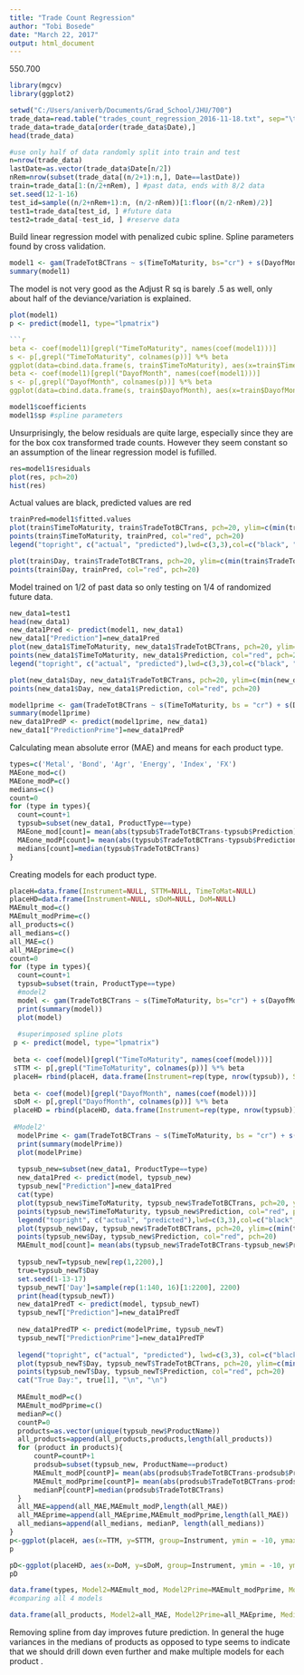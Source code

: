 ```yaml
---
title: "Trade Count Regression"
author: "Tobi Bosede"
date: "March 22, 2017"
output: html_document
---
```

550.700
```r
library(mgcv)
library(ggplot2)
```

```r
setwd("C:/Users/aniverb/Documents/Grad_School/JHU/700")
trade_data=read.table("trades_count_regression_2016-11-18.txt", sep="\t", header=T)
trade_data=trade_data[order(trade_data$Date),]
head(trade_data)
```

```r
#use only half of data randomly split into train and test
n=nrow(trade_data)
lastDate=as.vector(trade_data$Date[n/2])
nRem=nrow(subset(trade_data[(n/2+1):n,], Date==lastDate))
train=trade_data[1:(n/2+nRem), ] #past data, ends with 8/2 data 
set.seed(12-1-16)
test_id=sample((n/2+nRem+1):n, (n/2-nRem))[1:floor((n/2-nRem)/2)]
test1=trade_data[test_id, ] #future data
test2=trade_data[-test_id, ] #reserve data
```

Build linear regression model with penalized cubic spline. Spline parameters found by cross validation.
```r
model1 <- gam(TradeTotBCTrans ~ s(TimeToMaturity, bs="cr") + s(DayofMonth, bs="cr") + factor(ProductType) + factor(ProductName) + factor(DayOfTheWeek), family=gaussian(), data = train, method="GCV.Cp", select=TRUE)
summary(model1)
```
The model is not very good as the Adjust R sq is barely .5 as well, only about half of the deviance/variation is explained.

```r
plot(model1)
p <- predict(model1, type="lpmatrix")

```r
beta <- coef(model1)[grepl("TimeToMaturity", names(coef(model1)))]
s <- p[,grepl("TimeToMaturity", colnames(p))] %*% beta
ggplot(data=cbind.data.frame(s, train$TimeToMaturity), aes(x=train$TimeToMaturity, y=s, ymin = -5, ymax = 3)) + geom_line()
beta <- coef(model1)[grepl("DayofMonth", names(coef(model1)))]
s <- p[,grepl("DayofMonth", colnames(p))] %*% beta
ggplot(data=cbind.data.frame(s, train$DayofMonth), aes(x=train$DayofMonth, y=s, ymin = -5, ymax = 3)) + geom_line()
```

```r
model1$coefficients
model1$sp #spline parameters
```

Unsurprisingly, the below residuals are quite large, especially since they are for the box cox transformed trade counts. However they seem constant so an assumption of the linear regression model is fufilled.
```r
res=model1$residuals
plot(res, pch=20)
hist(res)
```

Actual values are black, predicted values are red
```r
trainPred=model1$fitted.values
plot(train$TimeToMaturity, train$TradeTotBCTrans, pch=20, ylim=c(min(train$TradeTotBCTrans, trainPred), max(train$TradeTotBCTrans, trainPred)))
points(train$TimeToMaturity, trainPred, col="red", pch=20)
legend("topright", c("actual", "predicted"),lwd=c(3,3),col=c("black", "red"))

plot(train$Day, train$TradeTotBCTrans, pch=20, ylim=c(min(train$TradeTotBCTrans, trainPred), max(train$TradeTotBCTrans, trainPred)))
points(train$Day, trainPred, col="red", pch=20)
```

Model trained on 1/2 of past data so only testing on 1/4 of randomized future data.
```r
new_data1=test1
head(new_data1)
new_data1Pred <- predict(model1, new_data1)
new_data1["Prediction"]=new_data1Pred
plot(new_data1$TimeToMaturity, new_data1$TradeTotBCTrans, pch=20, ylim=c(min(new_data1$TradeTotBCTrans, new_data1Pred), max(new_data1$TradeTotBCTrans, new_data1Pred)))
points(new_data1$TimeToMaturity, new_data1$Prediction, col="red", pch=20)
legend("topright", c("actual", "predicted"),lwd=c(3,3),col=c("black", "red"))

plot(new_data1$Day, new_data1$TradeTotBCTrans, pch=20, ylim=c(min(new_data1$TradeTotBCTrans, new_data1Pred), max(new_data1$TradeTotBCTrans, new_data1Pred)))
points(new_data1$Day, new_data1$Prediction, col="red", pch=20)
```

```r
model1prime <- gam(TradeTotBCTrans ~ s(TimeToMaturity, bs = "cr") + s(DayofMonth, bs = "cr") + factor(ProductType) +   factor(DayOfTheWeek), family=gaussian(), data = train, method="GCV.Cp", select=TRUE)
summary(model1prime)
new_data1PredP <- predict(model1prime, new_data1)
new_data1["PredictionPrime"]=new_data1PredP
```

Calculating mean absolute error (MAE) and means for each product type.
```r
types=c('Metal', 'Bond', 'Agr', 'Energy', 'Index', 'FX')
MAEone_mod=c()
MAEone_modP=c()
medians=c()
count=0
for (type in types){
  count=count+1
  typsub=subset(new_data1, ProductType==type)
  MAEone_mod[count]= mean(abs(typsub$TradeTotBCTrans-typsub$Prediction))
  MAEone_modP[count]= mean(abs(typsub$TradeTotBCTrans-typsub$PredictionPrime))
  medians[count]=median(typsub$TradeTotBCTrans)
}
```

Creating models for each product type.
```r
placeH=data.frame(Instrument=NULL, STTM=NULL, TimeToMat=NULL)
placeHD=data.frame(Instrument=NULL, sDoM=NULL, DoM=NULL)
MAEmult_mod=c()
MAEmult_modPrime=c()
all_products=c()
all_medians=c()
all_MAE=c()
all_MAEprime=c()
count=0
for (type in types){
  count=count+1
  typsub=subset(train, ProductType==type)
  #model2 
  model <- gam(TradeTotBCTrans ~ s(TimeToMaturity, bs="cr") + s(DayofMonth, bs="cr") + factor(ProductName) + factor(DayOfTheWeek), family=gaussian(), data = typsub, method="GCV.Cp", select=TRUE)
  print(summary(model))
  plot(model)
  
  #superimposed spline plots
 p <- predict(model, type="lpmatrix")
 
 beta <- coef(model)[grepl("TimeToMaturity", names(coef(model)))]
 sTTM <- p[,grepl("TimeToMaturity", colnames(p))] %*% beta
 placeH= rbind(placeH, data.frame(Instrument=rep(type, nrow(typsub)), STTM=sTTM, TTM=typsub$TimeToMaturity))
  
 beta <- coef(model)[grepl("DayofMonth", names(coef(model)))]
 sDoM <- p[,grepl("DayofMonth", colnames(p))] %*% beta
 placeHD = rbind(placeHD, data.frame(Instrument=rep(type, nrow(typsub)), sDoM=sDoM, DoM=typsub$DayofMonth))
  
 #Model2'
  modelPrime <- gam(TradeTotBCTrans ~ s(TimeToMaturity, bs = "cr") + s(DayofMonth, bs = "cr") +  factor(DayOfTheWeek), family=gaussian(), data = typsub, method="GCV.Cp", select=TRUE)
  print(summary(modelPrime))
  plot(modelPrime)
  
  typsub_new=subset(new_data1, ProductType==type)
  new_data1Pred <- predict(model, typsub_new)
  typsub_new["Prediction"]=new_data1Pred
  cat(type)
  plot(typsub_new$TimeToMaturity, typsub_new$TradeTotBCTrans, pch=20, ylim=c(min(typsub_new$TradeTotBCTrans, typsub_new$Prediction), max(typsub_new$TradeTotBCTrans, typsub_new$Prediction)))
  points(typsub_new$TimeToMaturity, typsub_new$Prediction, col="red", pch=20)
  legend("topright", c("actual", "predicted"),lwd=c(3,3),col=c("black", "red"))
  plot(typsub_new$Day, typsub_new$TradeTotBCTrans, pch=20, ylim=c(min(typsub_new$TradeTotBCTrans, typsub_new$Prediction), max(typsub_new$TradeTotBCTrans, typsub_new$Prediction)))
  points(typsub_new$Day, typsub_new$Prediction, col="red", pch=20)
  MAEmult_mod[count]= mean(abs(typsub_new$TradeTotBCTrans-typsub_new$Prediction))
  
  typsub_newT=typsub_new[rep(1,2200),]
  true=typsub_newT$Day
  set.seed(1-13-17)
  typsub_newT['Day']=sample(rep(1:140, 16)[1:2200], 2200)
  print(head(typsub_newT))
  new_data1PredT <- predict(model, typsub_newT)
  typsub_newT["Prediction"]=new_data1PredT
  
  new_data1PredTP <- predict(modelPrime, typsub_newT)
  typsub_newT["PredictionPrime"]=new_data1PredTP
  
  legend("topright", c("actual", "predicted"), lwd=c(3,3), col=c("black", "red"))
  plot(typsub_newT$Day, typsub_newT$TradeTotBCTrans, pch=20, ylim=c(min(typsub_newT$TradeTotBCTrans, typsub_newT$Prediction), max(typsub_newT$TradeTotBCTrans, typsub_newT$Prediction)))
  points(typsub_newT$Day, typsub_newT$Prediction, col="red", pch=20)
  cat("True Day:", true[1], "\n", "\n")
  
  MAEmult_modP=c()
  MAEmult_modPprime=c()
  medianP=c()
  countP=0
  products=as.vector(unique(typsub_new$ProductName))
  all_products=append(all_products,products,length(all_products))
  for (product in products){
      countP=countP+1
      prodsub=subset(typsub_new, ProductName==product)
      MAEmult_modP[countP]= mean(abs(prodsub$TradeTotBCTrans-prodsub$Prediction))
      MAEmult_modPprime[countP]= mean(abs(prodsub$TradeTotBCTrans-prodsub$PredictionPrime))
      medianP[countP]=median(prodsub$TradeTotBCTrans)
  }
  all_MAE=append(all_MAE,MAEmult_modP,length(all_MAE))
  all_MAEprime=append(all_MAEprime,MAEmult_modPprime,length(all_MAE))
  all_medians=append(all_medians, medianP, length(all_medians))
}
p<-ggplot(placeH, aes(x=TTM, y=STTM, group=Instrument, ymin = -10, ymax = 10)) + geom_line(aes(color=Instrument), size=1, alpha = 0.6)+ ylab("Trade Total Box Cox Trans")+xlab("Time to Maturity") + labs(title="Model 2 Spline on Time to Maturity")+ theme_classic()+scale_color_brewer(palette="Dark2") 
p

pD<-ggplot(placeHD, aes(x=DoM, y=sDoM, group=Instrument, ymin = -10, ymax = 10)) + geom_line(aes(color=Instrument), size=1, alpha = 0.6)+ ylab("Trade Total Box Cox Trans")+xlab("Day of Month") + labs(title="Model 2 Spline on Day of the Month")+ theme_classic()+scale_color_brewer(palette="Dark2") 
pD

data.frame(types, Model2=MAEmult_mod, Model2Prime=MAEmult_modPprime, Model1=MAEone_mod, Model1Prime=MAEone_modP, Median=medians) #separate models for each product type
#comparing all 4 models

data.frame(all_products, Model2=all_MAE, Model2Prime=all_MAEprime, Median=all_medians) #comparing just separate models
```
Removing spline from day improves future prediction. In general the huge variances in the medians of products as opposed to type seems to indicate that we should drill down even further and make multiple models for each product .
